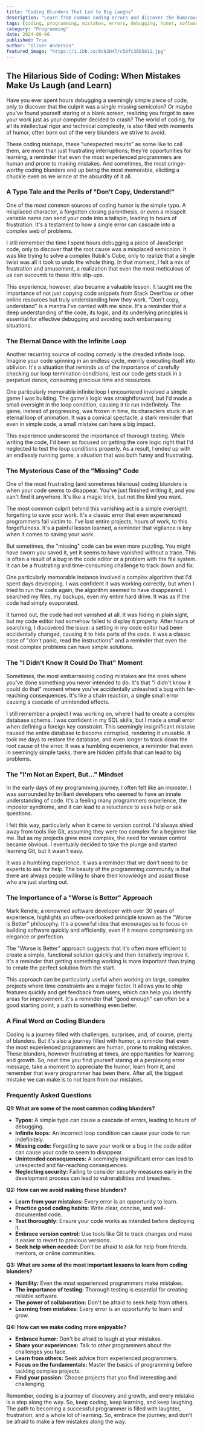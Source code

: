 ```yaml
---
title: "Coding Blunders That Led to Big Laughs"
description: "Learn from common coding errors and discover the humorous side of programming mishaps. Explore real-life anecdotes about typos, infinite loops, and disappearing code, and gain valuable insights on how to improve your coding skills."
tags: [coding, programming, mistakes, errors, debugging, humor, software development, learning, tips, best practices, developer]
category: "Programming"
date: 2024-08-06
published: True
author: "Oliver Anderson"
featured_image: "https://i.ibb.co/0sN2H4T/c58fc36b5811.jpg"
---
```


##  The Hilarious Side of Coding:  When Mistakes Make Us Laugh (and Learn)

Have you ever spent hours debugging a seemingly simple piece of code, only to discover that the culprit was a single missing semicolon? Or maybe you've found yourself staring at a blank screen, realizing you forgot to save your work just as your computer decided to crash? The world of coding, for all its intellectual rigor and technical complexity, is also filled with moments of humor, often born out of the very blunders we strive to avoid. 

These coding mishaps, these "unexpected results" as some like to call them,  are more than just frustrating interruptions; they're opportunities for learning, a reminder that even the most experienced programmers are human and prone to making mistakes.  And sometimes, the most cringe-worthy coding blunders end up being the most memorable, eliciting a chuckle even as we wince at the absurdity of it all. 

###  A Typo Tale and the Perils of  "Don't Copy, Understand!"

One of the most common sources of coding humor is the simple typo.  A misplaced character, a forgotten closing parenthesis, or even a misspelt variable name can send your code into a tailspin, leading to hours of frustration. It's a testament to how a single error can cascade into a complex web of problems. 

I still remember the time I spent hours debugging a piece of JavaScript code, only to discover that the root cause was a misplaced semicolon. It was like trying to solve a complex Rubik's Cube, only to realize that a single twist was all it took to undo the whole thing.  In that moment, I felt a mix of frustration and amusement, a realization that even the most meticulous of us can succumb to these little slip-ups. 

This experience, however, also became a valuable lesson.  It taught me the importance of not just copying code snippets from Stack Overflow or other online resources but truly understanding how they work.  "Don't copy, understand" is a mantra I've carried with me since.  It's a reminder that a deep understanding of the code, its logic, and its underlying principles is essential for effective debugging and avoiding such embarrassing situations.

###  The Eternal Dance with the Infinite Loop

Another recurring source of coding comedy is the dreaded infinite loop.  Imagine your code spinning in an endless cycle, merrily executing itself into oblivion.  It's a situation that reminds us of the importance of carefully checking our loop termination conditions, lest our code gets stuck in a perpetual dance, consuming precious time and resources.

One particularly memorable infinite loop I encountered involved a simple game I was building.  The game's logic was straightforward, but I'd made a small oversight in the loop condition, causing it to run indefinitely.  The game, instead of progressing, was frozen in time, its characters stuck in an eternal loop of animation.  It was a comical spectacle, a stark reminder that even in simple code, a small mistake can have a big impact. 

This experience underscored the importance of thorough testing.  While writing the code, I'd been so focused on getting the core logic right that I'd neglected to test the loop conditions properly.  As a result, I ended up with an endlessly running game, a situation that was both funny and frustrating.

###  The Mysterious Case of the "Missing" Code

One of the most frustrating (and sometimes hilarious) coding blunders is when your code seems to disappear.  You've just finished writing it, and you can't find it anywhere. It's like a magic trick, but not the kind you want. 

The most common culprit behind this vanishing act is a simple oversight: forgetting to save your work.  It's a classic error that even experienced programmers fall victim to.  I've lost entire projects, hours of work, to this forgetfulness.  It's a painful lesson learned, a reminder that vigilance is key when it comes to saving your work.

But sometimes, the "missing" code can be even more puzzling.  You might have sworn you saved it, yet it seems to have vanished without a trace. This is often a result of a bug in the code editor or a problem with the file system.  It can be a frustrating and time-consuming challenge to track down and fix.

One particularly memorable instance involved a complex algorithm that I'd spent days developing.  I was confident it was working correctly, but when I tried to run the code again, the algorithm seemed to have disappeared.  I searched my files, my backups, even my entire hard drive.  It was as if the code had simply evaporated.

It turned out, the code had not vanished at all.  It was hiding in plain sight, but my code editor had somehow failed to display it properly.  After hours of searching, I discovered the issue: a setting in my code editor had been accidentally changed, causing it to hide parts of the code.  It was a classic case of "don't panic, read the instructions" and a reminder that even the most complex problems can have simple solutions.

###  The "I Didn't Know It Could Do That" Moment

Sometimes, the most embarrassing coding mistakes are the ones where you've done something you never intended to do. It's that "I didn't know it could do that" moment where you've accidentally unleashed a bug with far-reaching consequences.  It's like a chain reaction, a single small error causing a cascade of unintended effects.

I still remember a project I was working on, where I had to create a complex database schema.  I was confident in my SQL skills, but I made a small error when defining a foreign key constraint.  This seemingly insignificant mistake caused the entire database to become corrupted, rendering it unusable.  It took me days to restore the database, and even longer to track down the root cause of the error.  It was a humbling experience, a reminder that even in seemingly simple tasks, there are hidden pitfalls that can lead to big problems.

###  The "I'm Not an Expert, But..." Mindset

In the early days of my programming journey, I often felt like an imposter.  I was surrounded by brilliant developers who seemed to have an innate understanding of code.  It's a feeling many programmers experience, the imposter syndrome, and it can lead to a reluctance to seek help or ask questions.

I felt this way, particularly when it came to version control.  I'd always shied away from tools like Git, assuming they were too complex for a beginner like me.  But as my projects grew more complex, the need for version control became obvious.  I eventually decided to take the plunge and started learning Git, but it wasn't easy.

It was a humbling experience.  It was a reminder that we don't need to be experts to ask for help.  The beauty of the programming community is that there are always people willing to share their knowledge and assist those who are just starting out.

###  The Importance of a "Worse is Better" Approach

Mark Rendle, a renowned software developer with over 30 years of experience, highlights an often-overlooked principle known as the "Worse is Better" philosophy.  It's a powerful idea that encourages us to focus on building software quickly and efficiently, even if it means compromising on elegance or perfection.

The "Worse is Better" approach suggests that it's often more efficient to create a simple, functional solution quickly and then iteratively improve it.  It's a reminder that getting something working is more important than trying to create the perfect solution from the start.  

This approach can be particularly useful when working on large, complex projects where time constraints are a major factor.  It allows you to ship features quickly and get feedback from users, which can help you identify areas for improvement.  It's a reminder that "good enough" can often be a good starting point, a path to something even better.

###  A Final Word on Coding Blunders 

Coding is a journey filled with challenges, surprises, and, of course, plenty of blunders.  But it's also a journey filled with humor, a reminder that even the most experienced programmers are human, prone to making mistakes.  These blunders, however frustrating at times, are opportunities for learning and growth.  So, next time you find yourself staring at a perplexing error message, take a moment to appreciate the humor, learn from it, and remember that every programmer has been there.  After all, the biggest mistake we can make is to not learn from our mistakes.
  
###  Frequently Asked Questions

**Q1:  What are some of the most common coding blunders?**

* **Typos:**  A simple typo can cause a cascade of errors, leading to hours of debugging.
* **Infinite loops:**  An incorrect loop condition can cause your code to run indefinitely.
* **Missing code:**  Forgetting to save your work or a bug in the code editor can cause your code to seem to disappear.
* **Unintended consequences:**  A seemingly insignificant error can lead to unexpected and far-reaching consequences.
* **Neglecting security:**  Failing to consider security measures early in the development process can lead to vulnerabilities and breaches.

**Q2:  How can we avoid making these blunders?**

* **Learn from your mistakes:**  Every error is an opportunity to learn.
* **Practice good coding habits:**  Write clear, concise, and well-documented code.
* **Test thoroughly:**  Ensure your code works as intended before deploying it.
* **Embrace version control:**  Use tools like Git to track changes and make it easier to revert to previous versions.
* **Seek help when needed:**  Don't be afraid to ask for help from friends, mentors, or online communities.

**Q3: What are some of the most important lessons to learn from coding blunders?**

* **Humility:**  Even the most experienced programmers make mistakes.
* **The importance of testing:** Thorough testing is essential for creating reliable software.
* **The power of collaboration:** Don't be afraid to seek help from others.
* **Learning from mistakes:** Every error is an opportunity to learn and grow.

**Q4:  How can we make coding more enjoyable?**

* **Embrace humor:**  Don't be afraid to laugh at your mistakes.
* **Share your experiences:**  Talk to other programmers about the challenges you face.
* **Learn from others:**  Seek advice from experienced programmers.
* **Focus on the fundamentals:**  Master the basics of programming before tackling complex projects.
* **Find your passion:**  Choose projects that you find interesting and challenging.


Remember, coding is a journey of discovery and growth, and every mistake is a step along the way.  So, keep coding, keep learning, and keep laughing.  The path to becoming a successful programmer is filled with laughter, frustration, and a whole lot of learning.  So, embrace the journey, and don't be afraid to make a few mistakes along the way. 